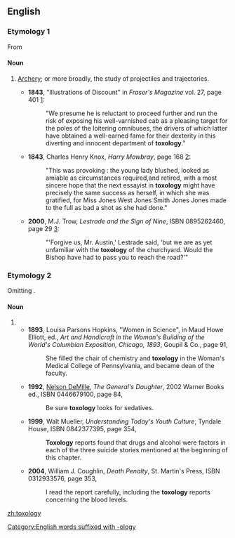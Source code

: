 ==English==

===Etymology 1===
From {{affix|en|τόξον|t1=bow|lang1=grc|-o-|-logy}}

====Noun====
{{en-noun|-}}

# {{context|rare|lang=en}} [[archery|Archery]]; or more broadly, the study of projectiles and trajectories.
#* '''1843''', "Illustrations of Discount" in ''Fraser's Magazine'' vol. 27, page 401 [http://books.google.com/books?id=FIRPrUg2dwkC&pg=PA401]:
#*: "We presume he is reluctant to proceed further and run the risk of exposing his well-varnished cab as a pleasing target for the poles of the loitering omnibuses, the drivers of which latter have obtained a well-earned fame for their dexterity in this diverting and innocent department of '''toxology'''."
#* '''1843''', Charles Henry Knox, ''Harry Mowbray'', page 168 [http://books.google.com/books?id=LvoDAAAAQAAJ&pg=PA168]:
#*: "This was provoking : the young lady blushed, looked as amiable as circumstances required,and retired, with a most sincere hope that the next essayist in '''toxology''' might have precisely the same success as herself, in which she was gratified, for Miss Jones West Jones Smith Jones Jones made to the full as bad a shot as she had done."
#* '''2000''', M.J. Trow, ''Lestrade and the Sign of Nine'', ISBN 0895262460, page 29 [http://books.google.com/books?id=8ebuiEXirOsC&pg=PA29]:
#*: "'Forgive us, Mr. Austin,' Lestrade said, 'but we are as yet unfamiliar with the '''toxology''' of the churchyard. Would the Bishop have had to pass you to reach the road?'"

===Etymology 2===
Omitting {{term|-ic|lang=en}}.

====Noun====
{{en-noun|-}}

# {{misspelling of|toxicology|lang=en}}
#* '''1893''', Louisa Parsons Hopkins, "Women in Science", in Maud Howe Elliott, ed., ''Art and Handicraft in the Woman's Building of the World's Columbian Exposition, Chicago, 1893'', Goupil & Co., page 91,
#*: She filled the chair of chemistry and '''toxology''' in the Woman's Medical College of Pennsylvania, and became dean of the faculty.
#* '''1992''', [[w:Nelson DeMille|Nelson DeMille]], ''The General's Daughter'', 2002 Warner Books ed., ISBN 0446679100, page 84,
#*: Be sure '''toxology''' looks for sedatives.
#* '''1999''', Walt Mueller, ''Understanding Today's Youth Culture'', Tyndale House, ISBN 0842377395, page 354,
#*: '''Toxology''' reports found that drugs and alcohol were factors in each of the three suicide stories mentioned at the beginning of this chapter.
#* '''2004''', William J. Coughlin, ''Death Penalty'', St. Martin's Press, ISBN 0312933576, page 353,
#*: I read the report carefully, including the '''toxology''' reports concerning the blood levels.
[[Category:English words suffixed with -ology]]

[[zh:toxology]]